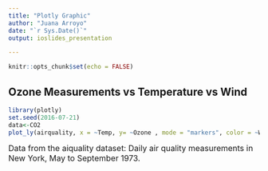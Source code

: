 ```yaml
---
title: "Plotly Graphic"
author: "Juana Arroyo"
date: "`r Sys.Date()`"
output: ioslides_presentation

---
```


```r
knitr::opts_chunk$set(echo = FALSE)
```

## Ozone Measurements vs Temperature vs Wind
```r
library(plotly)
set.seed(2016-07-21)
data<-CO2
plot_ly(airquality, x = ~Temp, y= ~Ozone , mode = "markers", color = ~Wind)
```
<font size="3">Data from the aiquality dataset: Daily air quality measurements in New York, May to September 1973.</font>


